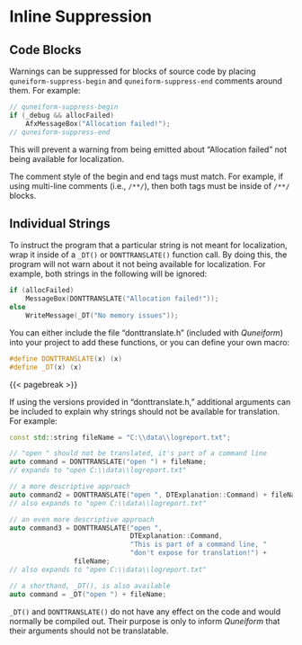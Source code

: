 # Inline Suppression

## Code Blocks

Warnings can be suppressed for blocks of source code by placing `quneiform-suppress-begin` and `quneiform-suppress-end` comments around them.
For example:

``` .cpp
// quneiform-suppress-begin
if (_debug && allocFailed)
    AfxMessageBox("Allocation failed!");
// quneiform-suppress-end
```

This will prevent a warning from being emitted about "Allocation failed" not being available for localization.

::: {.warningsection data-latex=""}
The comment style of the begin and end tags must match.
For example, if using multi-line comments (i.e., `/**/`), then both tags must be inside of `/**/` blocks.
:::

## Individual Strings

To instruct the program that a particular string is not meant for localization, wrap it inside of a `_DT()` or `DONTTRANSLATE()` function call.
By doing this, the program will not warn about it not being available for localization.
For example, both strings in the following will be ignored:

``` .cpp
if (allocFailed)
    MessageBox(DONTTRANSLATE("Allocation failed!"));
else
    WriteMessage(_DT("No memory issues"));
```

You can either include the file "donttranslate.h" (included with *Quneiform*) into your project to add these functions, or you can define your own macro:

``` .cpp
#define DONTTRANSLATE(x) (x)
#define _DT(x) (x)
```

{{< pagebreak >}}

If using the versions provided in "donttranslate.h," additional arguments can be included to explain why strings should not be available for translation.
For example:

``` .cpp
const std::string fileName = "C:\\data\\logreport.txt";

// "open " should not be translated, it's part of a command line
auto command = DONTTRANSLATE("open ") + fileName;
// expands to "open C:\\data\\logreport.txt"

// a more descriptive approach
auto command2 = DONTTRANSLATE("open ", DTExplanation::Command) + fileName;
// also expands to "open C:\\data\\logreport.txt"

// an even more descriptive approach
auto command3 = DONTTRANSLATE("open ",
                              DTExplanation::Command,
                              "This is part of a command line, "
                              "don't expose for translation!") +
                fileName;
// also expands to "open C:\\data\\logreport.txt"

// a shorthand, _DT(), is also available
auto command = _DT("open ") + fileName;
```

::: {.notesection data-latex=""}
`_DT()` and `DONTTRANSLATE()` do not have any effect on the code and would normally be compiled out.
Their purpose is only to inform *Quneiform* that their arguments should not be translatable.
:::
